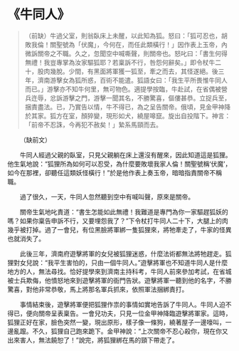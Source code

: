 # 《牛同人》

> （前缺）牛過父室，則翁臥床上未醒，以此知為狐。怒曰：「狐可忍也，胡敗我倫！關聖號為「伏魔」，今何在，而任此類橫行！」因作表上玉帝，內微訴關帝之不職。久之，忽聞空中喊嘶聲，則關帝也。怒叱曰：「書生何得無禮！我豈專掌為汝家驅狐耶？若稟訴不行，咎怨何辭矣。」即令杖牛二十，股肉幾脫。少間，有黑面將軍獲一狐至，牽之而去，其怪遂絕。後三年，濟南游擊女為狐所惑，百術不能遣。狐語女曰：「我生平所畏惟牛同人而已。」游擊亦不知牛何里，無可物色。適提學按臨，牛赴試，在省偶被營兵迕辱，忿訴游擊之門，游擊一聞其名，不勝驚喜，傴僂甚恭。立捉兵至，捆責盡法。已，乃實告以情，牛不得已，為之呈告關帝。俄頃，見金甲神降於其家。狐方在室，顏猝變，現形如犬，繞屋嗥竄。旋出自投階下。神言：「前帝不忍誅，今再犯不赦矣！」縶系馬頸而去。

&emsp;&emsp;（缺前文）

&emsp;&emsp;牛同人經過父親的臥室，只見父親躺在床上還沒有醒來，因此知道這是狐狸。他生氣地說：“狐狸所為如何可以忍受，為什麼要敗壞我家人倫！關聖號稱‘伏魔’，如今在那裡，卻聽任這類妖怪橫行！”於是他作表上奏玉帝，暗暗指責關帝不稱職。

&emsp;&emsp;過了很久，一天，牛同人忽然聽到空中有喊叫聲，原來是關帝。

&emsp;&emsp;關帝生氣地叱責道：“書生怎能如此無禮！我難道是專門為你一家驅趕狐妖的嗎？如果你稟告申訴不行，又要埋怨我了？”下令杖打牛同人二十下，大腿上的肉幾乎被打掉。過了一會兒，有位黑臉將軍綁一隻狐狸來，將牠牽走了，牛家的怪異也就消失了。

&emsp;&emsp;此後三年，濟南府遊擊將軍的女兒被狐狸迷惑，什麼法術都無法將牠趕走。狐狸對女兒說：“我平生害怕的，只由一個牛同人。”遊擊將軍也不知道牛同人是什麼地方的人，無法尋找。恰好提學來到濟南主持科考，牛同人前來參加考試，在省城被士兵欺侮，他憤怒地來到遊擊將軍的衙門告狀。遊擊將軍一聽到他的名字，不勝驚喜，對他非常恭敬，馬上將那名軍兵抓來，依照軍法捆綁責打。

&emsp;&emsp;事情結束後，遊擊將軍便把狐狸作祟的事情如實地告訴了牛同人。牛同人迫不得已，便向關帝呈表稟告。一會兒功夫，只見一位金甲神降臨遊擊將軍家。這時，狐狸正好在家，臉色突然一變，現出原形，樣子像一條狗，繞著屋子一邊嚎叫，一邊亂躥。不久，狐狸自己跑來跪下。金甲神說：“上次關帝不忍心殺你，現在你又出來害人，無法饒恕了！”說完，將狐狸綁在馬的頸下帶走了。
